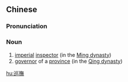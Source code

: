 {{also|巡抚}}
==Chinese==
{{zh-forms|s=巡抚}}

===Pronunciation===
{{zh-pron
|m=xúnfǔ
|c=ceon4 fu2
|mn=qz,xm,zz:sûn-hú/qz,tw:sûn-bú
|cat=n
}}

===Noun===
{{zh-noun}}

# [[imperial]] [[inspector]] (in the [[Ming dynasty]])
# [[governor]] of a [[province]] (in the [[Qing dynasty]])

[[hu:巡撫]]